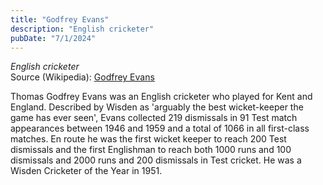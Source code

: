 ```yaml
---
title: "Godfrey Evans"
description: "English cricketer"
pubDate: "7/1/2024"
---
```


*English cricketer*  
Source (Wikipedia): [Godfrey Evans][1]

Thomas Godfrey Evans was an English cricketer who played for Kent and England. Described by Wisden as 'arguably the best wicket-keeper the game has ever seen', Evans collected 219 dismissals in 91 Test match appearances between 1946 and 1959 and a total of 1066 in all first-class matches. En route he was the first wicket keeper to reach 200 Test dismissals and the first Englishman to reach both 1000 runs and 100 dismissals and 2000 runs and 200 dismissals in Test cricket. He was a Wisden Cricketer of the Year in 1951.

[1]: https://en.wikipedia.org/wiki/Godfrey_Evans
